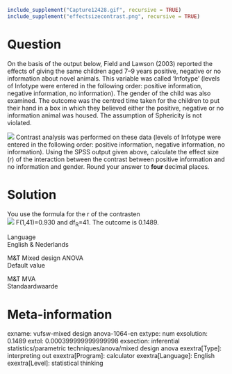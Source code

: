 ```r
include_supplement("Capture12428.gif", recursive = TRUE)
include_supplement("effectsizecontrast.png", recursive = TRUE)
```

Question
========
On the basis of the output below, Field and Lawson (2003) reported the
effects of giving the same children aged 7–9 years positive, negative or
no information about novel animals. This variable was called 'Infotype'
(levels of Infotype were entered in the following order: positive
information, negative information, no information). The gender of the
child was also examined. The outcome was the centred time taken for the
children to put their hand in a box in which they believed either the
positive, negative or no information animal was housed. The assumption
of Sphericity is not violated.  
  
  
![](Capture12428.gif)
Contrast analysis was performed on these data (levels of Infotype were
entered in the following order: positive information, negative
information, no information). Using the SPSS output given above,
calculate the effect size (*r*) of the interaction between the contrast
between positive information and no information and gender. Round your
answer to **four **decimal places.


Solution
========





You use the formula for the r of the contrasten  
![](effectsizecontrast.png)
F(1,41)=0.930 and df<sub>R</sub>=41. The outcome is 0.1489.





Language  
English & Nederlands

M&T Mixed design ANOVA  
Default value

M&T MVA  
Standaardwaarde

Meta-information
================
exname: vufsw-mixed design anova-1064-en
extype: num
exsolution: 0.1489
extol: 0.000399999999999998
exsection: inferential statistics/parametric techniques/anova/mixed design anova
exextra[Type]: interpreting out
exextra[Program]: calculator
exextra[Language]: English
exextra[Level]: statistical thinking

